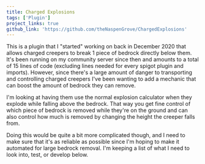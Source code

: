 ```yaml
---
title: Charged Explosions
tags: ['Plugin']
project_links: true
github_link: 'https://github.com/theNaspenGrove/ChargedExplosions'
---
```


This is a plugin that I "started" working on back in December 2020 that allows charged creepers to break 1 piece of bedrock directly below them. It's been running on my community server since then and amounts to a total of 15 lines of code (excluding lines needed for every spigot plugin and imports). However, since there's a large amount of danger to transporting and controlling charged creepers I've been wanting to add a mechanic that can boost the amount of bedrock they can remove. 

I'm looking at having them use the normal explosion calculator when they explode while falling above the bedrock. That way you get fine control of which piece of bedrock is removed while they're on the ground and can also control how much is removed by changing the height the creeper falls from. 

Doing this would be quite a bit more complicated though, and I need to make sure that it's as reliable as possible since I'm hoping to make it automated for large bedrock removal. I'm keeping a list of what I need to look into, test, or develop below.
